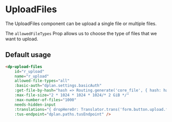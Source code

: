 
<Meta
    title="Components/UploadFiles"
    component={DpUploadFiles}
/>

# UploadFiles

The UploadFiles component can be upload a single file or multiple files.

The `allowedFileTypes` Prop allows us to choose the type of files that we want to upload.

## Default usage

```html
<dp-upload-files
    id="r_upload"
    name="r_upload"
    allowed-file-types="all"
    :basic-auth="dplan.settings.basicAuth"
    :get-file-by-hash="hash => Routing.generate('core_file', { hash: hash })"
    :max-file-size="2 * 1024 * 1024 * 1024/* 2 GiB */"
    :max-number-of-files="1000"
    needs-hidden-input
    :translations="{ dropHereOr: Translator.trans('form.button.upload.file', { browse: '{browse}', maxUploadSize: '2GB' }) }"
    :tus-endpoint="dplan.paths.tusEndpoint" />
```

